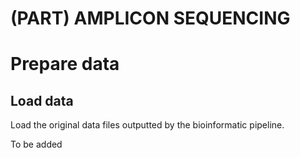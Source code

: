# (PART) AMPLICON SEQUENCING {-}
# Prepare data

## Load data

Load the original data files outputted by the bioinformatic pipeline. 

To be added
